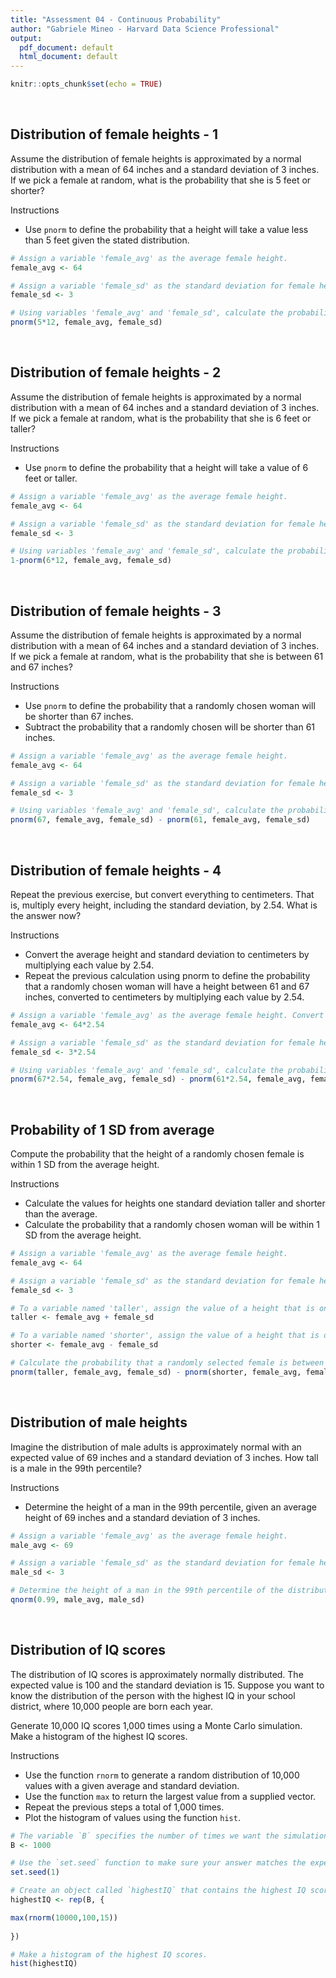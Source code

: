 ```yaml
---
title: "Assessment 04 - Continuous Probability"
author: "Gabriele Mineo - Harvard Data Science Professional"
output:
  pdf_document: default
  html_document: default
---
```


```r
knitr::opts_chunk$set(echo = TRUE)
```

<br/>

## **Distribution of female heights - 1**
Assume the distribution of female heights is approximated by a normal distribution with a mean of 64 inches and a standard deviation of 3 inches. If we pick a female at random, what is the probability that she is 5 feet or shorter?

Instructions

- Use ```pnorm``` to define the probability that a height will take a value less than 5 feet given the stated distribution.

```r
# Assign a variable 'female_avg' as the average female height.
female_avg <- 64

# Assign a variable 'female_sd' as the standard deviation for female heights.
female_sd <- 3

# Using variables 'female_avg' and 'female_sd', calculate the probability that a randomly selected female is shorter than 5 feet. Print this value to the console.
pnorm(5*12, female_avg, female_sd)
```

<br/>

## **Distribution of female heights - 2**
Assume the distribution of female heights is approximated by a normal distribution with a mean of 64 inches and a standard deviation of 3 inches. If we pick a female at random, what is the probability that she is 6 feet or taller?

Instructions

- Use ```pnorm``` to define the probability that a height will take a value of 6 feet or taller.

```r
# Assign a variable 'female_avg' as the average female height.
female_avg <- 64

# Assign a variable 'female_sd' as the standard deviation for female heights.
female_sd <- 3

# Using variables 'female_avg' and 'female_sd', calculate the probability that a randomly selected female is shorter than 5 feet. Print this value to the console.
1-pnorm(6*12, female_avg, female_sd)
```

<br/>

## **Distribution of female heights - 3**
Assume the distribution of female heights is approximated by a normal distribution with a mean of 64 inches and a standard deviation of 3 inches. If we pick a female at random, what is the probability that she is between 61 and 67 inches?

Instructions

- Use ```pnorm``` to define the probability that a randomly chosen woman will be shorter than 67 inches.
- Subtract the probability that a randomly chosen will be shorter than 61 inches.


```r
# Assign a variable 'female_avg' as the average female height.
female_avg <- 64

# Assign a variable 'female_sd' as the standard deviation for female heights.
female_sd <- 3

# Using variables 'female_avg' and 'female_sd', calculate the probability that a randomly selected female is shorter than 5 feet. Print this value to the console.
pnorm(67, female_avg, female_sd) - pnorm(61, female_avg, female_sd)
```

<br/>

## **Distribution of female heights - 4**
Repeat the previous exercise, but convert everything to centimeters. That is, multiply every height, including the standard deviation, by 2.54. What is the answer now?

Instructions

- Convert the average height and standard deviation to centimeters by multiplying each value by 2.54.
- Repeat the previous calculation using pnorm to define the probability that a randomly chosen woman will have a height between 61 and 67 inches, converted to centimeters by multiplying each value by 2.54.

```r
# Assign a variable 'female_avg' as the average female height. Convert this value to centimeters.
female_avg <- 64*2.54

# Assign a variable 'female_sd' as the standard deviation for female heights. Convert this value to centimeters.
female_sd <- 3*2.54

# Using variables 'female_avg' and 'female_sd', calculate the probability that a randomly selected female is between the desired height range. Print this value to the console.
pnorm(67*2.54, female_avg, female_sd) - pnorm(61*2.54, female_avg, female_sd)
```

<br/>

## **Probability of 1 SD from average**
Compute the probability that the height of a randomly chosen female is within 1 SD from the average height.

Instructions

- Calculate the values for heights one standard deviation taller and shorter than the average.
- Calculate the probability that a randomly chosen woman will be within 1 SD from the average height.

```r
# Assign a variable 'female_avg' as the average female height.
female_avg <- 64

# Assign a variable 'female_sd' as the standard deviation for female heights.
female_sd <- 3

# To a variable named 'taller', assign the value of a height that is one SD taller than average.
taller <- female_avg + female_sd

# To a variable named 'shorter', assign the value of a height that is one SD shorter than average.
shorter <- female_avg - female_sd

# Calculate the probability that a randomly selected female is between the desired height range. Print this value to the console.
pnorm(taller, female_avg, female_sd) - pnorm(shorter, female_avg, female_sd)
```

<br/>

## **Distribution of male heights**
Imagine the distribution of male adults is approximately normal with an expected value of 69 inches and a standard deviation of 3 inches. How tall is a male in the 99th percentile?

Instructions

- Determine the height of a man in the 99th percentile, given an average height of 69 inches and a standard deviation of 3 inches.

```r
# Assign a variable 'female_avg' as the average female height.
male_avg <- 69

# Assign a variable 'female_sd' as the standard deviation for female heights.
male_sd <- 3

# Determine the height of a man in the 99th percentile of the distribution.
qnorm(0.99, male_avg, male_sd)
```

<br/>

## **Distribution of IQ scores**
The distribution of IQ scores is approximately normally distributed. The expected value is 100 and the standard deviation is 15. Suppose you want to know the distribution of the person with the highest IQ in your school district, where 10,000 people are born each year.

Generate 10,000 IQ scores 1,000 times using a Monte Carlo simulation. Make a histogram of the highest IQ scores.

Instructions

- Use the function ```rnorm``` to generate a random distribution of 10,000 values with a given average and standard deviation.
- Use the function ```max``` to return the largest value from a supplied vector.
- Repeat the previous steps a total of 1,000 times.
- Plot the histogram of values using the function ```hist```.

```r
# The variable `B` specifies the number of times we want the simulation to run.
B <- 1000

# Use the `set.seed` function to make sure your answer matches the expected result after random number generation.
set.seed(1)

# Create an object called `highestIQ` that contains the highest IQ score from each random distribution of 10,000 people.
highestIQ <- rep(B, {

max(rnorm(10000,100,15))
  
})

# Make a histogram of the highest IQ scores.
hist(highestIQ)
```
